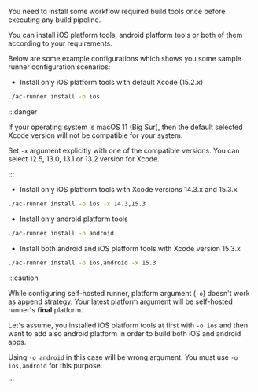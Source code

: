 You need to install some workflow required build tools once before executing any build pipeline.

You can install iOS platform tools, android platform tools or both of them according to your requirements.

Below are some example configurations which shows you some sample runner configuration scenarios:

- Install only iOS platform tools with default Xcode (15.2.x)

```bash
./ac-runner install -o ios
```

:::danger

If your operating system is macOS 11 (Big Sur), then the default selected Xcode version will not be compatible for your system.

Set `-x` argument explicitly with one of the compatible versions. You can select 12.5, 13.0, 13.1 or 13.2 version for Xcode.

:::

- Install only iOS platform tools with Xcode versions 14.3.x and 15.3.x

```bash
./ac-runner install -o ios -x 14.3,15.3
```

- Install only android platform tools

```bash
./ac-runner install -o android
```

- Install both android and iOS platform tools with Xcode version 15.3.x

```bash
./ac-runner install -o ios,android -x 15.3
```

:::caution

While configuring self-hosted runner, platform argument (`-o`) doesn't work as append strategy. Your latest platform argument will be self-hosted runner's **final** platform.

Let's assume, you installed iOS platform tools at first with `-o ios` and then want to add also android platform in order to build both iOS and android apps.

Using `-o android` in this case will be wrong argument. You must use `-o ios,android` for this purpose.

:::
